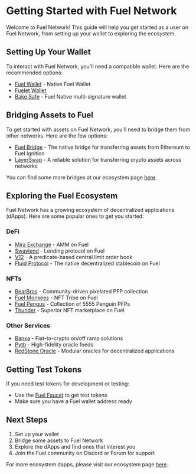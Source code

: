 # Getting Started with Fuel Network

Welcome to Fuel Network! This guide will help you get started as a user on Fuel Network, from setting up your wallet to exploring the ecosystem.

## Setting Up Your Wallet

To interact with Fuel Network, you'll need a compatible wallet. Here are the recommended options:

- [Fuel Wallet](/wallet/install) - Native Fuel Wallet
- [Fuelet Wallet](https://fuelet.app/)
- [Bako Safe](https://www.bako.global/) - Fuel Native multi-signature wallet

## Bridging Assets to Fuel

To get started with assets on Fuel Network, you'll need to bridge them from other networks. Here are the few options:

- [Fuel Bridge](https://app.fuel.network/) - The native bridge for transferring assets from Ethereum to Fuel Ignition
- [LayerSwap](https://layerswap.io/) - A reliable solution for transferring crypto assets across networks

You can find some more bridges at our ecosystem page [here](https://app.fuel.network/ecosystem?tag=Bridge).

## Exploring the Fuel Ecosystem

Fuel Network has a growing ecosystem of decentralized applications (dApps). Here are some popular ones to get you started:

### DeFi

- [Mira Exchange](https://mira.ly/) - AMM on Fuel
- [Swaylend](https://swaylend.com/) - Lending protocol on Fuel
- [V12](https://v12.trade/) - A predicate-based central limit order book
- [Fluid Protocol](https://fluidprotocol.xyz/) - The native decentralized stablecoin on Fuel

### NFTs

- [BearBros](https://bearbrosnft.xyz/) - Community-driven pixelated PFP collection
- [Fuel Monkees](https://fuelmonkees.com/) - NFT Tribe on Fuel
- [Fuel Pengus](https://fuelpengus.com/) - Collection of 5555 Penguin PFPs
- [Thunder](https://thundernft.market/) - Superior NFT marketplace on Fuel

### Other Services

- [Banxa](https://banxa.com/) - Fiat-to-crypto on/off ramp solutions
- [Pyth](https://pyth.network/) - High-fidelity oracle feeds
- [RedStone Oracle](https://redstone.finance/) - Modular oracles for decentralized applications

## Getting Test Tokens

If you need test tokens for development or testing:

- Use the [Fuel Faucet](https://faucet.fuel.network/) to get test tokens
- Make sure you have a Fuel wallet address ready

## Next Steps

1. Set up your wallet
2. Bridge some assets to Fuel Network
3. Explore the dApps and find ones that interest you
4. Join the Fuel community on Discord or Forum for support

For more ecosystem dapps, please visit our ecosystem page [here](https://app.fuel.network/ecosystem).
